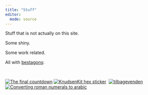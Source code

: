 ```yaml
---
title: "Stuff"
editor:
  mode: source
---
```


Stuff that is not actually on this site.

Some shiny. 

Some work related.

All with [bestagons](https://www.youtube.com/watch?v=thOifuHs6eY){target="_blank"}:


```{=html}
<br>
<p>
      <div class="hexBadges">
        
        
        <a href="https://christianknudsen.info/shiny/TFCD/"><img src="/img/TFCD.png" alt="The final countdown" class="r0 c0" title="7-segment countdown."></a>
        <a href="https://github.com/chrbknudsen/KnudsenKit/"><img src="/img/KnudsenKit.png" alt="KnudsenKit hex sticker" class="r0 c1" title = "My very own R-package with rarely used utilities."></a>
        <a href="https://christianknudsen.info/shiny/12-days"><img src="/img/12-days.png" alt="" class="r1 c2" title = "12 juledagelys"></a>
        <a href="https://christianknudsen.info/shiny/tilbagevenden/"><img src="/img/tilbagevenden.png" alt="tilbagevenden" class="r1 c3" title = "Reverse word scramble"></a>
        
        <!-- <a href=""><img src="" alt="" class="r2 c0" title = ""></a> -->
        <!-- <a href=""><img src="" alt="" class="r2 c1" title = ""></a> -->
        <a href="https://christianknudsen.info/shiny/roman/"><img src="/img/roman.png" alt="Converting roman numerals to arabic" class="r1 c1" title = "The Peoples Roman Numeral Converter"></a>
        <!-- <a href=""><img src="" alt="" class="r2 c3" title = ""></a> -->

        <!-- <a href=""><img src="" alt="" class="r3 c0" title = ""></a> -->
        <a href="https://nusse.rocks/"><img src="/img/kogebog.png" alt="" class="r3 c1" title = "Nusses kogebog"></a>
        <!-- <a href=""><img src="" alt="" class="r3 c2" title = ""></a> -->
        <a href="https://christianknudsen.info/shiny/orange/"><img src="/img/orange.png" alt="" class="r2 c1" title = "OMFG"/></a>
        <!-- <a href=""><img src="" alt="" class="r4 c0" title = ""/></a> -->
        <a href="https://nusse.dk"><img src="/img/project-euler.png" alt="" class="r4 c1" title = "Project Euler"/></a>
        <!-- <a href=""><img src="" alt="" class="r4 c2" title = ""/></a> -->
        <!-- <a href=""><img src="" alt="" class="r4 c3" title = ""/></a> -->
        
        <!-- <a href=""><img src="" alt="" class="r5 c0" title = ""/></a> -->
        <!-- <a href=""><img src="" alt="" class="r5 c1" title = ""/></a> -->
        <!-- <a href=""><img src="" alt="" class="r5 c2" title = ""/></a> -->
        <!-- <a href=""><img src="" alt="" class="r5 c3" title = ""/></a> -->
        
      </div>
      </p>
```
